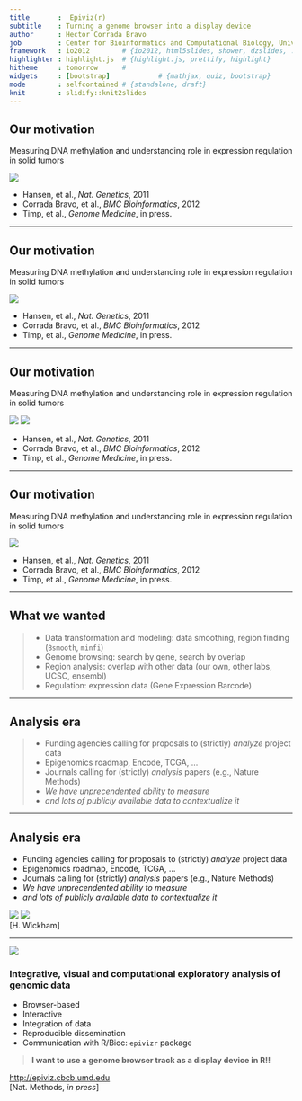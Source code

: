 ```yaml
---
title       :  Epiviz(r)
subtitle    : Turning a genome browser into a display device
author      : Hector Corrada Bravo
job         : Center for Bioinformatics and Computational Biology, University of Maryland
framework   : io2012        # {io2012, html5slides, shower, dzslides, ...}
highlighter : highlight.js  # {highlight.js, prettify, highlight}
hitheme     : tomorrow      # 
widgets     : [bootstrap]            # {mathjax, quiz, bootstrap}
mode        : selfcontained # {standalone, draft}
knit        : slidify::knit2slides
---
```


## Our motivation

Measuring DNA methylation and understanding role in expression regulation in solid tumors

![](images/block.png)

- Hansen, et al., *Nat. Genetics*, 2011
- Corrada Bravo, et al., *BMC Bioinformatics*, 2012
- Timp, et al., *Genome Medicine*, in press.

---

## Our motivation

Measuring DNA methylation and understanding role in expression regulation in solid tumors
<div class="centered">
<img src="images/antiprofile.png" style="max-height: 55%; max-width: 55%"/>
</div>

- Hansen, et al., *Nat. Genetics*, 2011
- Corrada Bravo, et al., *BMC Bioinformatics*, 2012
- Timp, et al., *Genome Medicine*, in press.

---

## Our motivation

Measuring DNA methylation and understanding role in expression regulation in solid tumors
<div class="centered">
<img src="images/barcode.png" style="max-height: 55%; max-width: 55%"/>
<img src="images/barcode2.png" style="max-height: 55%; max-width: 55%"/>
</div>

- Hansen, et al., *Nat. Genetics*, 2011
- Corrada Bravo, et al., *BMC Bioinformatics*, 2012
- Timp, et al., *Genome Medicine*, in press.

---

## Our motivation

Measuring DNA methylation and understanding role in expression regulation in solid tumors
<div class="centered">
<img src="images/minfi.png" style="max-height: 80%; max-width: 80%"/>
</div>

- Hansen, et al., *Nat. Genetics*, 2011
- Corrada Bravo, et al., *BMC Bioinformatics*, 2012
- Timp, et al., *Genome Medicine*, in press.

---

## What we wanted

> - Data transformation and modeling: data smoothing, region finding (`Bsmooth`, `minfi`)
> - Genome browsing: search by gene, search by overlap
> - Region analysis: overlap with other data (our own, other labs, UCSC, ensembl)
> - Regulation: expression data (Gene Expression Barcode)

--- 

## Analysis era 

> - Funding agencies calling for proposals to (strictly) *analyze* project data
>  - Epigenomics roadmap, Encode, TCGA, ...
> - Journals calling for (strictly) *analysis* papers (e.g., Nature Methods)
> - *We have unprecendented ability to measure*
> - *and lots of publicly available data to contextualize it*

--- 

## Analysis era 

- Funding agencies calling for proposals to (strictly) *analyze* project data
- Epigenomics roadmap, Encode, TCGA, ...
- Journals calling for (strictly) *analysis* papers (e.g., Nature Methods)
- *We have unprecendented ability to measure*
- *and lots of publicly available data to contextualize it*

<div class="centered">
<img src="images/hadley.png" style="max-height: 50%; max-width: 50%"/>
<img src="images/hadley2.png" style="max-height: 30%; max-width: 30%"/>
<footer class="source">[H. Wickham]</footer>
</div>

---

<div class="centered">
<img src="images/epiviz_2_logo_medium.png" style="max-height: 40%; max-width: 40%"/>
</div>

### Integrative, visual and computational exploratory analysis of genomic data

- Browser-based
- Interactive
- Integration of data
- Reproducible dissemination
- Communication with R/Bioc: `epivizr` package

> **I want to use a genome browser track as a display device in R!!**

[http://epiviz.cbcb.umd.edu](http://epiviz.cbcb.umd.edu)
<footer class="source">[Nat. Methods, *in press*]</footer>



